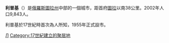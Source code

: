 {{coord|53|57|N|37|42|E|display=title}}
'''利普基'''（{{lang-ru|Ли́пки}}）是[[俄羅斯|俄羅斯]][[圖拉州|圖拉州]]中部的一個城市，距首府[[圖拉_(圖拉州)|圖拉]]以南38公里。2002年人口9,843人。

利普基於17世紀時首次為人所知，1955年正式設市。

{{圖拉州城市}}

[[Category:圖拉州城市|Л]]
[[Category:17世紀建立的聚居地|Category:17世紀建立的聚居地]]